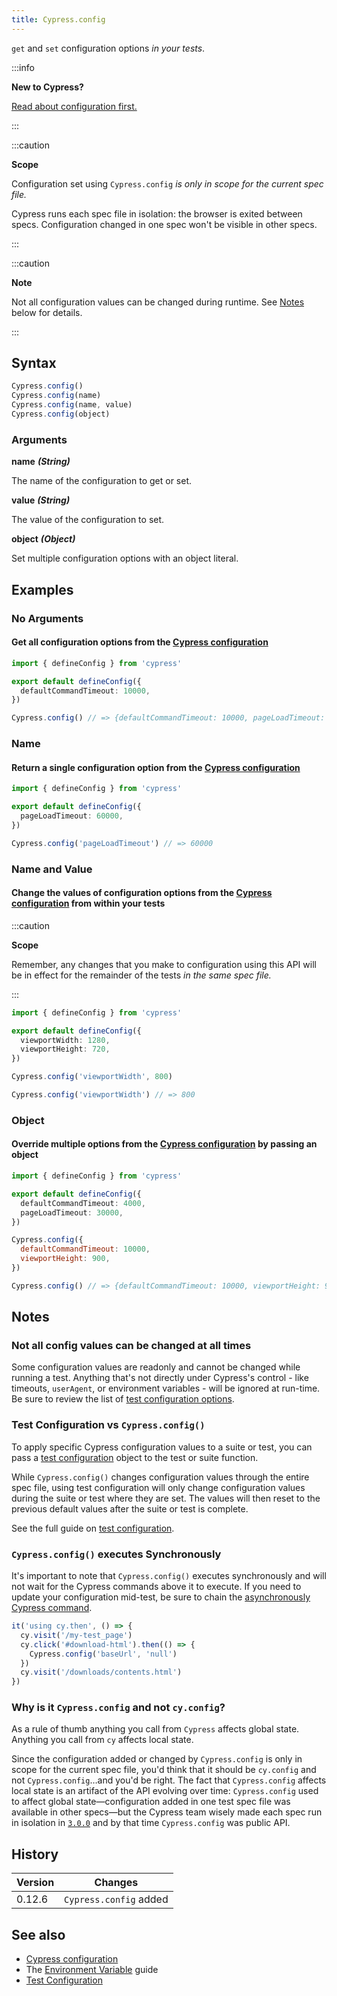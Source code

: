 ```yaml
---
title: Cypress.config
---
```


`get` and `set` configuration options _in your tests_.

:::info

<strong class="alert-header">New to Cypress?</strong>

[Read about configuration first.](/guides/references/configuration)

:::

:::caution

<strong class="alert-header">Scope</strong>

Configuration set using `Cypress.config` _is only in scope for the current spec
file._

Cypress runs each spec file in isolation: the browser is exited between specs.
Configuration changed in one spec won't be visible in other specs.

:::

:::caution

<strong class="alert-header">Note</strong>

Not all configuration values can be changed during runtime. See [Notes](#Notes)
below for details.

:::

## Syntax

```javascript
Cypress.config()
Cypress.config(name)
Cypress.config(name, value)
Cypress.config(object)
```

### Arguments

**<Icon name="angle-right"></Icon> name** **_(String)_**

The name of the configuration to get or set.

**<Icon name="angle-right"></Icon> value** **_(String)_**

The value of the configuration to set.

**<Icon name="angle-right"></Icon> object** **_(Object)_**

Set multiple configuration options with an object literal.

## Examples

### No Arguments

#### Get all configuration options from the [Cypress configuration](/guides/references/configuration)

```ts cypressConfigSample
import { defineConfig } from 'cypress'

export default defineConfig({
  defaultCommandTimeout: 10000,
})
```

<!-- textlint-disable -->

```javascript
Cypress.config() // => {defaultCommandTimeout: 10000, pageLoadTimeout: 30000, ...}
```

<!-- textlint-enable -->

### Name

#### Return a single configuration option from the [Cypress configuration](/guides/references/configuration)

```ts cypressConfigSample
import { defineConfig } from 'cypress'

export default defineConfig({
  pageLoadTimeout: 60000,
})
```

```javascript
Cypress.config('pageLoadTimeout') // => 60000
```

### Name and Value

#### Change the values of configuration options from the [Cypress configuration](/guides/references/configuration) from within your tests

:::caution

<strong class="alert-header">Scope</strong>

Remember, any changes that you make to configuration using this API will be in
effect for the remainder of the tests _in the same spec file._

:::

```ts cypressConfigSample
import { defineConfig } from 'cypress'

export default defineConfig({
  viewportWidth: 1280,
  viewportHeight: 720,
})
```

```javascript
Cypress.config('viewportWidth', 800)

Cypress.config('viewportWidth') // => 800
```

### Object

#### Override multiple options from the [Cypress configuration](/guides/references/configuration) by passing an object

```ts cypressConfigSample
import { defineConfig } from 'cypress'

export default defineConfig({
  defaultCommandTimeout: 4000,
  pageLoadTimeout: 30000,
})
```

```javascript
Cypress.config({
  defaultCommandTimeout: 10000,
  viewportHeight: 900,
})

Cypress.config() // => {defaultCommandTimeout: 10000, viewportHeight: 900, ...}
```

## Notes

### Not all config values can be changed at all times

Some configuration values are readonly and cannot be changed while running a
test. Anything that's not directly under Cypress's control - like timeouts,
`userAgent`, or environment variables - will be ignored at run-time. Be sure to
review the list of
[test configuration options](/guides/references/configuration#Test-Configuration).

### Test Configuration vs `Cypress.config()`

To apply specific Cypress configuration values to a suite or test, you can pass
a [test configuration](/guides/references/configuration#Test-Configuration)
object to the test or suite function.

While `Cypress.config()` changes configuration values through the entire spec
file, using test configuration will only change configuration values during the
suite or test where they are set. The values will then reset to the previous
default values after the suite or test is complete.

See the full guide on
[test configuration](/guides/references/configuration#Test-Configuration).

### `Cypress.config()` executes Synchronously

It's important to note that `Cypress.config()` executes synchronously and will
not wait for the Cypress commands above it to execute. If you need to update
your configuration mid-test, be sure to chain the
[asynchronously Cypress command](/guides/core-concepts/introduction-to-cypress#Commands-Are-Asynchronous).

```javascript
it('using cy.then', () => {
  cy.visit('/my-test_page')
  cy.click('#download-html').then(() => {
    Cypress.config('baseUrl', 'null')
  })
  cy.visit('/downloads/contents.html')
})
```

### Why is it `Cypress.config` and not `cy.config`?

As a rule of thumb anything you call from `Cypress` affects global state.
Anything you call from `cy` affects local state.

Since the configuration added or changed by `Cypress.config` is only in scope
for the current spec file, you'd think that it should be `cy.config` and not
`Cypress.config`&hellip;and you'd be right. The fact that `Cypress.config`
affects local state is an artifact of the API evolving over time:
`Cypress.config` used to affect global state&mdash;configuration added in one
test spec file was available in other specs&mdash;but the Cypress team wisely
made each spec run in isolation in [`3.0.0`](/guides/references/changelog#3-0-0)
and by that time `Cypress.config` was public API.

## History

| Version | Changes                |
| ------- | ---------------------- |
| 0.12.6  | `Cypress.config` added |

## See also

- [Cypress configuration](/guides/references/configuration)
- The [Environment Variable](/guides/guides/environment-variables) guide
- [Test Configuration](/guides/references/configuration#Test-Configuration)
